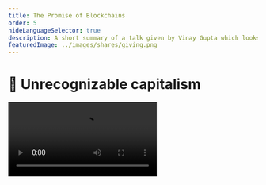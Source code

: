 ```yaml
---
title: The Promise of Blockchains
order: 5
hideLanguageSelector: true
description: A short summary of a talk given by Vinay Gupta which looks at the history of computer science and how it intersects with capitalism, particular in the context of blockchain technologies which can ensure that data and network coexist completely.
featuredImage: ../images/shares/giving.png
---
```


# 📜 Unrecognizable capitalism

<Video src="https://player.vimeo.com/video/161183966?color=ffffff&byline=0" />

This video of Vinay Gupta will give you a grand overview of the history of computing from 
the 1960's onward, and how it applies to the economic and societal systems we have built, and 
can imagine building in and for a more sustainable future. In particular, it has been selected 
to deepen your approach to:

1. Asking better questions
2. Understanding money and speech - their history and possible futures
3. Value and its various philosophies
4. The importance of incentives, especially in terms of the history of computer science

It starts with time. 

### 1950's & 1960's

The modern computer was created toward the end of WWII - developed as a weapon to crack Enigma. 
The link between cryptography and computation goes all the way back to the beginning. In fact, 
analogue computers were used even before that to calculate naval gunnery trajectories.  

Demilitarized computers for business slowly came onto the market after this. They were the size 
of rooms and there was "a world market for perhaps 5 computers a year." Data was stored on punch 
cards and then 1-inch magnetic tapes. It took a room full of programmers to get a simple program 
to run.

### 1970's

This era saw the creation of SQL (Search and Query Language), which Vinay describes as

> "The extremely forceful application of mathematics to bring order to the chaos of tape machines 
[...] The SQL abstraction assumes a multidimensional cube with one tape machine per axis [...] 
An abstract algebra then allows you to specify a space within your n-dimensional cube and pull 
data out from it into something that looks like a spreadsheet. That conceptual jump was so 
revolutionary that it took people 5 years to accept that it actually worked."

### 1970 - 1990

> "The Golden Age of SQL. We took every single thing we could fit into a DB in business, or the 
wider world, and we shoved it in." 

Most importantly, the fragility of those early machines set the mindset and psychology around the 
database and so organizations became siloed in their own versions of reality which cannot easily 
speak to one another.

1984 saw the microcomputer revolution. These were robust, reasonably cheap appliances that could 
be easily maintained and repaired. One per desk was suddenly possible. In just 15 years, we went 
from complicated machinery, tapes, and room-size computers with teams of technicians to something 
on your desk. 

> "It was just as weird as what is happening now, but it was happening 'over there' because we 
hadn't yet invented the internet to bring you the news that something weird had happened with computers."

### 1990's 

> "Networking that is practical for real stuff. In 1991, the notion that you could build the 
thing to read the document into the thing that got you the document was quite radical. This 
points to an important **paradigm**. In the 1970's and 80's, computing is centred around **data**. 
It's structured, rigid, formulated, tabulated etc. The web builds on a document-centric model. 
The connection between data and documents is extremely weak."

Around 1995-6, people began to realise that one day, you would be able to make money on the 
internet. However, there's no security. Doh. It's only around 1999 that we have widely deployed 
encryption standard and hence a computer capable of taking a payment from 'the internet.'

### The 2010's: Satoshi's Vision

> "More or less everything you can do on a webpage has been done to at least a first approximation. 
It is also a year after Bitcoin got started, on a mailing list run by a weird sub-culture: Cypherpunks. 
That is, people who can't tell the difference between science fiction and reality; low EQ; 
high prevalence of autism."

> "We couldn't ask what Satoshi's intention was, because Satoshi was a ghost [...] We were provided 
with an artifact which, for all intents and purposes, might have been created by a time-traveler 
and dropped. **It's that big a jump**."

Bitcoin is like the central bank of the internet. How did we go from "Hey, we can take your 
credit card info on the internet!" to "Central Bank" in such a short space of time? This is 
where capitalism and the history of computer science merge.

> "Back in early history, the databases were singular, existing in an atomic state with one DB 
per enterprise. The network existed in some relational sense between enterprises, but because 
DB's were so fragile they never spoke directly to the network because then they broke. Even if 
you did connect DBs somewhat directly, the DB encodes the worldview of the organization and 
different organizations have different worldviews, so the DBs can't speak to each other clearly."

**There were no large-scale computer-to-computer connections that allowed us to create a shared 
world view between lots of different organizations**. This is the promise of blockchains.

A "distributed database" is really something which is both like a database and like a network. 
**Everywhere there is data, there is network; and everywhere there is network, there is data**. 
So, we can build a single, shared story of reality, spread across all the machines simultaneously. 
And when it changes in one place, it changes everywhere.

> "This is such a powerful abstraction, such a powerful technology; that the first thing they 
implemented was the central bank of the internet. Can you imagine what Acts II and III are going 
to look like? **This is unimaginable strangeness**."

> "The smart contract is the third big, integrative step. First we merged the network and the 
database in a blockchain. Then, we take computer software and put it into the shared database. 
That means everyone that is connected has a copy of exactly the same program: same data, same 
code, same result."

## 2020 And Beyond

The next step is a "scaled blockchain", which really means a

> "global computing surface onto which stuff like the Internet of Things can be loaded. It takes 
all the little bits of our computing power and **turns them into a global knowledge resource** 
that manages the basic infrastructure of our society."

Most importantly for all of this unimaginable strangeness now becoming reality: distributed DBs 
don't create new political loci of control. No-one owns 
<Link to="https://www.goodreads.com/book/show/26263179-the-stack" >the stack</Link> 
on which society runs.

From here (21:00 onward in the video) there is lots of political and cultural stuff not relevant 
to this specific brief, though it is still worth acquainting yourself with some of the sci-fi 
titles Vinay mentions as they do play a role in the underlying culture at which this talk is pointing.